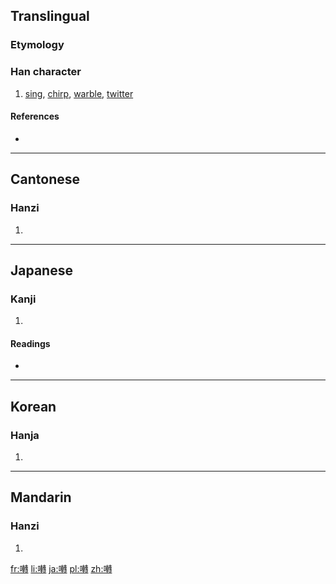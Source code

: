 {{also|啭}}
==Translingual==

===Etymology===
{{Han compound|口|轉|c1=s|c2=p|t1=mouse|t2=to shift|ls=psc}}

===Han character===
{{Han char|rn=30|rad=口|as=18|sn=21|four=6504<sub>3</sub>|canj=口十十戈 (RJJI)|ids=⿰[[口]][[轉]]}}

# [[sing]], [[chirp]], [[warble]], [[twitter]]

====References====
* {{Han ref|kx=0214.300|dkj=04614|dj=0437.170|hdz=10705.180|uh=56C0|ud=22208|bh=C4DA|bd=50394}}

----

==Cantonese==

===Hanzi===
{{yue-hanzi|jyut=[[zyun2]]|y=jyun2|sim=啭}}

# {{defn|lang=yue|sort=口18}}

----

==Japanese==

===Kanji===
{{ja-kanji|grade=|rs=口18}}

# {{defn|lang=ja|sort=口18}}

====Readings====
* {{ja-readings|on=[[てん]] (ten)|kun=[[さえずる]] (saezuru)}}

----

==Korean==

===Hanja===
{{ko-hanja|hangeul=전|rv=jeon|mr=chŏn}}

# {{defn|lang=ko|sort=口18}}

----

==Mandarin==

===Hanzi===
{{cmn-hanzi|sim=啭|pin=[[zhuàn]] ([[zhuan4]])|wg=chuan<sup>4</sup>}}

# {{defn|lang=cmn|sort=口18}}

[[fr:囀]]
[[li:囀]]
[[ja:囀]]
[[pl:囀]]
[[zh:囀]]